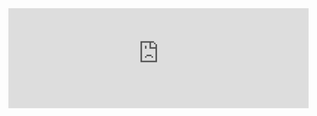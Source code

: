 
<iframe 
  src="https://663a6564311e0ec20c42bab9-xlpxfwvbkd.chromatic.com/iframe.html?args=&id=components-select-dropdown--default" 
  width="600" 
  height="200"
  style={{ borderRadius: '12px' }}
  className="flex"
  frameBorder="0"
/>



```javascript
import type { ComponentProps } from 'react';
import { forwardRef, useId } from 'react';
import cn from '../cn';
interface SelectProps extends ComponentProps<'select'> {
  className?: string;
  label?: string;
  options?: {
    disabled?: boolean;
    label: string;
    selected?: boolean;
    value: number | string;
  }[];
}

export const Select = forwardRef<HTMLSelectElement, SelectProps>(
  function Select({ className = '', label, options, ...rest }, ref) {
    const id = useId();

    return (
      <label htmlFor={id}>
        {label ? <div className="label">{label}</div> : null}
        <select
          className={cn(
            'focus:border-brand-500 focus:ring-brand-400 w-full rounded-xl border border-gray-300 bg-white outline-none dark:border-gray-700 dark:bg-gray-800',
            className
          )}
          id={id}
          ref={ref}
          {...rest}
        >
          {options?.map(({ disabled, label, selected, value }) => (
            <option disabled={disabled} selected={selected} value={value}>
              {label}
            </option>
          ))}
        </select>
      </label>
    );
  }
);
```